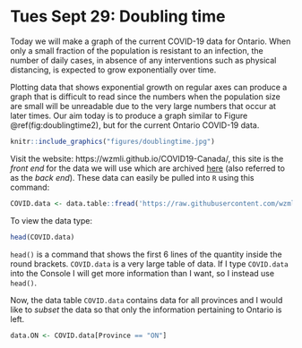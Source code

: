 # Tues Sept 29: Doubling time

Today we will make a graph of the current COVID-19 data for Ontario. When only a small fraction of the population is resistant to an infection, the number of daily cases, in absence of any interventions such as physical distancing, is expected to grow exponentially over time.

Plotting data that shows exponential growth on regular axes can produce a graph that is difficult to read since the numbers when the population size are small will be unreadable due to the very large numbers that occur at later times. Our aim today is to produce a graph similar to Figure \@ref(fig:doublingtime2), but for the current Ontario COVID-19 data.

```r
knitr::include_graphics("figures/doublingtime.jpg")
```

Visit the website: https://wzmli.github.io/COVID19-Canada/, this site is the _front end_ for the data we will use which are archived [here](https://github.com/wzmli/COVID19-Canada) (also referred to as the _back end_). These data can easily be pulled into `R` using this command:

```r
COVID.data <- data.table::fread('https://raw.githubusercontent.com/wzmli/COVID19-Canada/master/COVID19_Canada.csv', fill = TRUE)
```

To view the data type:

```r
head(COVID.data)
```

`head()` is a command that shows the first 6 lines of the quantity inside the round brackets. `COVID.data` is a very large table of data. If I type `COVID.data` into the Console I will get more information than I want, so I instead use `head()`.

Now, the data table `COVID.data` contains data for all provinces and I would like to _subset_ the data so that only the information pertaining to Ontario is left. 

```r
data.ON <- COVID.data[Province == "ON"]
```

